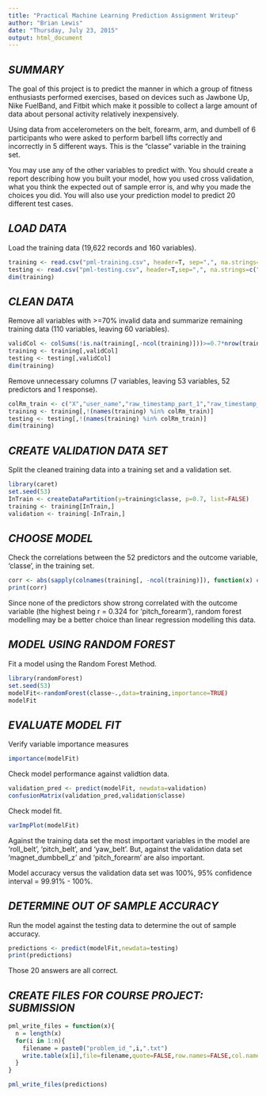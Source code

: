 ```yaml
---
title: "Practical Machine Learning Prediction Assignment Writeup"
author: "Brian Lewis"
date: "Thursday, July 23, 2015"
output: html_document
---
```


## *SUMMARY*

The goal of this project is to predict the manner in which a group of fitness enthusiasts performed exercises, based on devices such as Jawbone Up, Nike FuelBand, and Fitbit which make it possible to collect a large amount of data about personal activity relatively inexpensively.

Using data from accelerometers on the belt, forearm, arm, and dumbell of 6 participants who were asked to perform barbell lifts correctly and incorrectly in 5 different ways.  This is the "classe" variable in the training set.

You may use any of the other variables to predict with. You should create a report describing how you built your model, how you used cross validation, what you think the expected out of sample error is, and why you made the choices you did. You will also use your prediction model to predict 20 different test cases. 


## *LOAD DATA*

Load the training data (19,622 records and 160 variables).

```r
training <- read.csv("pml-training.csv", header=T, sep=",", na.strings=c("NA",""))
testing <- read.csv("pml-testing.csv", header=T,sep=",", na.strings=c("NA",""))
dim(training)
```

## *CLEAN DATA*
Remove all variables with >=70% invalid data and summarize remaining training data (110 variables, leaving 60 variables). 

```r
validCol <- colSums(!is.na(training[,-ncol(training)]))>=0.7*nrow(training)
training <- training[,validCol]
testing <- testing[,validCol]
dim(training)
```

Remove unnecessary columns (7 variables, leaving 53 variables, 52 predictors and 1 response).

```r
colRm_train <- c("X","user_name","raw_timestamp_part_1","raw_timestamp_part_2","cvtd_timestamp","num_window", "new_window")
training <- training[,!(names(training) %in% colRm_train)]
testing <- testing[,!(names(training) %in% colRm_train)]
dim(training)
```
## *CREATE VALIDATION DATA SET*

Split the cleaned training data into a training set and a validation set.

```r
library(caret)
set.seed(53)
InTrain <- createDataPartition(y=training$classe, p=0.7, list=FALSE)
training <- training[InTrain,]
validation <- training[-InTrain,]
```

## *CHOOSE MODEL*

Check the correlations between the 52 predictors and the outcome variable, 'classe', in the  training set.

```r
corr <- abs(sapply(colnames(training[, -ncol(training)]), function(x) cor(as.numeric(training[, x]), as.numeric(training$classe), method = "spearman")))
print(corr)
```

Since none of the predictors show strong correlated with the outcome variable (the highest being r = 0.324 for 'pitch_forearm'), random forest modelling may be a better choice than linear regression modelling this data.

## *MODEL USING RANDOM FOREST*

Fit a model using the Random Forest Method.

```r
library(randomForest)
set.seed(53)
modelFit<-randomForest(classe~.,data=training,importance=TRUE)
modelFit
```


## *EVALUATE MODEL FIT*

Verify variable importance measures

```r
importance(modelFit)
```

Check model performance against validtion data.

```r
validation_pred <- predict(modelFit, newdata=validation)
confusionMatrix(validation_pred,validation$classe)
```

Check model fit.

```r
varImpPlot(modelFit)
```

Against the training data set the most important variables in the model are 'roll_belt', 'pitch_belt', and 'yaw_belt'. But, against the validation data set 'magnet_dumbbell_z' and 'pitch_forearm' are also important.

Model accuracy versus the validation data set was 100%, 95% confidence interval = 99.91% - 100%.

## *DETERMINE OUT OF SAMPLE ACCURACY*

Run the model against the testing data to determine the out of sample accuracy.

```r
predictions <- predict(modelFit,newdata=testing)
print(predictions)
```

Those 20 answers are all correct.

## *CREATE FILES FOR COURSE PROJECT: SUBMISSION*

```r
pml_write_files = function(x){
  n = length(x)
  for(i in 1:n){
    filename = paste0("problem_id_",i,".txt")
    write.table(x[i],file=filename,quote=FALSE,row.names=FALSE,col.names=FALSE)
  }
}

pml_write_files(predictions)
```
